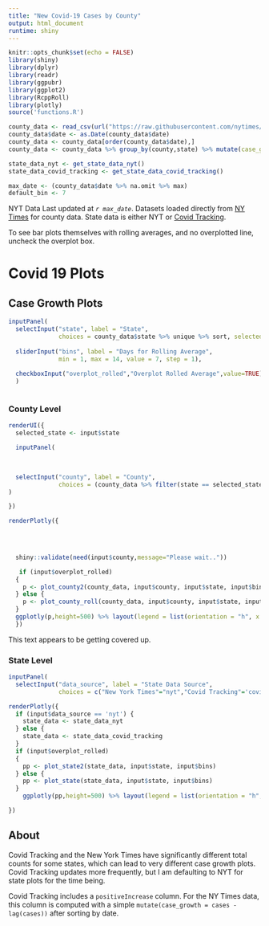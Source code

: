 ```yaml
---
title: "New Covid-19 Cases by County"
output: html_document
runtime: shiny
---
```


```r
knitr::opts_chunk$set(echo = FALSE)
library(shiny)
library(dplyr)
library(readr)
library(ggpubr)
library(ggplot2)
library(RcppRoll)
library(plotly)
source('functions.R')
```

```r

county_data <- read_csv(url("https://raw.githubusercontent.com/nytimes/covid-19-data/master/us-counties.csv"))
county_data$date <- as.Date(county_data$date)
county_data <- county_data[order(county_data$date),]
county_data <- county_data %>% group_by(county,state) %>% mutate(case_growth = cases - lag(cases))

state_data_nyt <- get_state_data_nyt()
state_data_covid_tracking <- get_state_data_covid_tracking()

max_date <- (county_data$date %>% na.omit %>% max)
default_bin <- 7
```

NYT Data Last updated at *`r max_date`*. Datasets loaded directly from [NY Times](https://github.com/nytimes/covid-19-data) for county data. State data is either NYT or [Covid Tracking](https://covidtracking.com/api).

To see bar plots themselves with rolling averages, and no overplotted line, uncheck the overplot box.

# Covid 19 Plots {.tabset}

## Case Growth Plots {.tabset}


```r


inputPanel(
  selectInput("state", label = "State",
              choices = county_data$state %>% unique %>% sort, selected = 'Virginia'),
  
  sliderInput("bins", label = "Days for Rolling Average",
              min = 1, max = 14, value = 7, step = 1),
  
  checkboxInput("overplot_rolled","Overplot Rolled Average",value=TRUE)
  )



```

### County Level

```r

renderUI({
  selected_state <- input$state

  inputPanel(

  
  
  selectInput("county", label = "County",
              choices = (county_data %>% filter(state == selected_state))$county %>% unique %>% sort, selected = 'Henrico')
)

})

renderPlotly({
  
  


  shiny::validate(need(input$county,message="Please wait.."))

   if (input$overplot_rolled)
  {
    p <- plot_county2(county_data, input$county, input$state, input$bins)
  } else {
    p <- plot_county_roll(county_data, input$county, input$state, input$bins)
  }
  ggplotly(p,height=500) %>% layout(legend = list(orientation = "h", x = 0.1, y = .8))
  })

```

This text appears to be getting covered up.

### State Level
``` r

inputPanel(
  selectInput("data_source", label = "State Data Source",
              choices = c("New York Times"="nyt","Covid Tracking"='covid_tracking'), selected = 'nyt'))

renderPlotly({
  if (input$data_source == 'nyt') {
    state_data <- state_data_nyt
  } else {
    state_data <- state_data_covid_tracking
  }
  if (input$overplot_rolled)
  {
    pp <- plot_state2(state_data, input$state, input$bins)
  } else {
    pp <- plot_state(state_data, input$state, input$bins)
  }
    ggplotly(pp,height=500) %>% layout(legend = list(orientation = "h", x = 0.1, y = .8))

})

```

## About

Covid Tracking and the New York Times have significantly different total counts for some states, which can lead to very different case growth plots. Covid Tracking updates more frequently, but I am defaulting to NYT for state plots for the time being.

Covid Tracking includes a `positiveIncrease` column. For the NY Times data, this column is computed with a simple `mutate(case_growth = cases - lag(cases))` after sorting by date.

